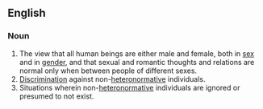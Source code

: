 ==English==

===Noun===
{{en-noun|heternormativit|ies}}

# The view that all human beings are either male and female, both in [[sex]] and in [[gender]], and that sexual and romantic thoughts and relations are normal only when between people of different sexes.
# [[discrimination|Discrimination]] against non-[[heteronormative]] individuals.
# Situations wherein non-[[heteronormative]] individuals are ignored or presumed to not exist.